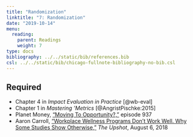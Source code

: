 ```yaml
---
title: "Randomization"
linktitle: "7: Randomization"
date: "2019-10-14"
menu:
  reading:
    parent: Readings
    weight: 7
type: docs
bibliography: ../../static/bib/references.bib
csl: ../../static/bib/chicago-fullnote-bibliography-no-bib.csl
---
```


## Required

- <i class="fas fa-book"></i> Chapter 4 in *Impact Evaluation in Practice* [@wb-eval]
- <i class="fas fa-book"></i> Chapter 1 in *Mastering 'Metrics* [@AngristPischke:2015]
- <i class="fas fa-podcast"></i> Planet Money, ["Moving To Opportunity?,"](https://www.npr.org/2019/08/30/756028025/episode-937-moving-to-opportunity) episode 937
- <i class="fas fa-external-link-square-alt"></i> Aaron Carroll, ["Workplace Wellness Programs Don’t Work Well. Why Some Studies Show Otherwise,"](https://www.nytimes.com/2018/08/06/upshot/employer-wellness-programs-randomized-trials.html) *The Upshot*, August 6, 2018
